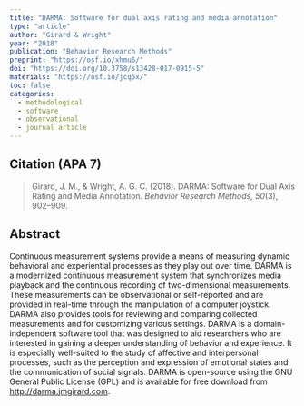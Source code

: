 ```yaml
---
title: "DARMA: Software for dual axis rating and media annotation"
type: "article"
author: "Girard & Wright"
year: "2018"
publication: "Behavior Research Methods"
preprint: "https://osf.io/xhmu6/"
doi: "https://doi.org/10.3758/s13428-017-0915-5"
materials: "https://osf.io/jcq5x/"
toc: false
categories:
  - methodological
  - software
  - observational
  - journal article
---
```


## Citation (APA 7)

> Girard, J. M., & Wright, A. G. C. (2018). DARMA: Software for Dual Axis Rating and Media Annotation. *Behavior Research Methods, 50*(3), 902–909.

## Abstract

Continuous measurement systems provide a means of measuring dynamic behavioral and experiential processes as they play out over time. DARMA is a modernized continuous measurement system that synchronizes media playback and the continuous recording of two-dimensional measurements. These measurements can be observational or self-reported and are provided in real-time through the manipulation of a computer joystick. DARMA also provides tools for reviewing and comparing collected measurements and for customizing various settings. DARMA is a domain-independent software tool that was designed to aid researchers who are interested in gaining a deeper understanding of behavior and experience. It is especially well-suited to the study of affective and interpersonal processes, such as the perception and expression of emotional states and the communication of social signals. DARMA is open-source using the GNU General Public License (GPL) and is available for free download from <http://darma.jmgirard.com>.
